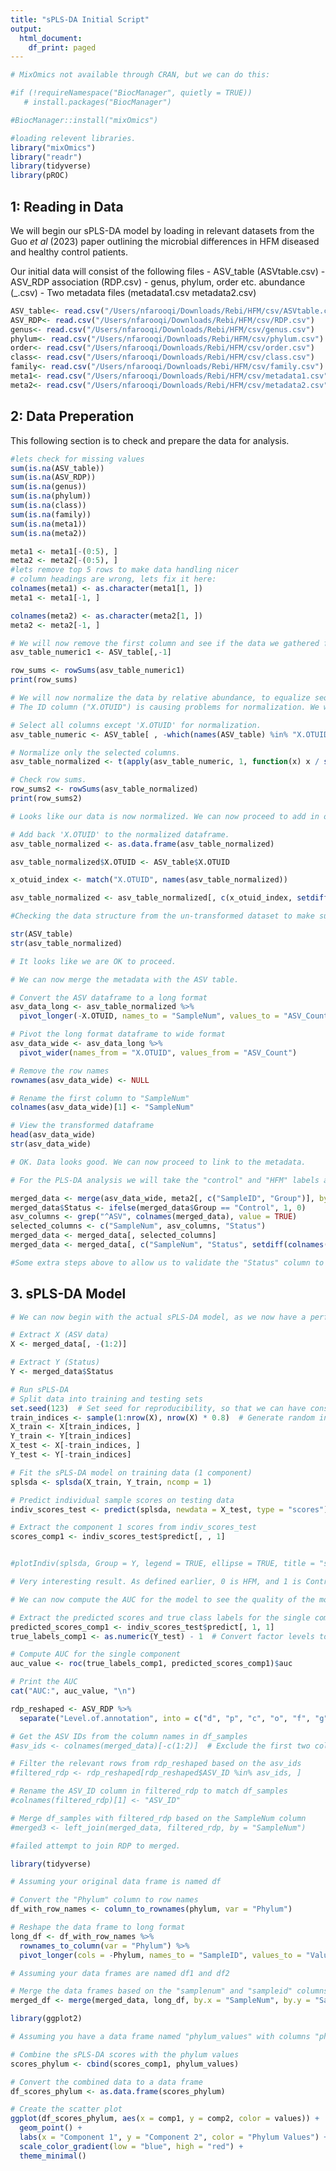 ```yaml
---
title: "sPLS-DA Initial Script"
output:
  html_document:
    df_print: paged
---
```


```r

# MixOmics not available through CRAN, but we can do this:

#if (!requireNamespace("BiocManager", quietly = TRUE))
   # install.packages("BiocManager")

#BiocManager::install("mixOmics")

```

```r
#loading relevent libraries. 
library("mixOmics")
library("readr")
library(tidyverse)
library(pROC)


```

## 1: Reading in Data

We will begin our sPLS-DA model by loading in relevant datasets from the Guo *et al* (2023) paper outlining the microbial differences in HFM diseased and healthy control patients.

Our initial data will consist of the following files - ASV_table (ASVtable.csv) - ASV_RDP association (RDP.csv) - genus, phylum, order etc. abundance (\_.csv) - Two metadata files (metadata1.csv metadata2.csv)

```r
ASV_table<- read.csv("/Users/nfarooqi/Downloads/Rebi/HFM/csv/ASVtable.csv")
ASV_RDP<- read.csv("/Users/nfarooqi/Downloads/Rebi/HFM/csv/RDP.csv")
genus<- read.csv("/Users/nfarooqi/Downloads/Rebi/HFM/csv/genus.csv")
phylum<- read.csv("/Users/nfarooqi/Downloads/Rebi/HFM/csv/phylum.csv")
order<- read.csv("/Users/nfarooqi/Downloads/Rebi/HFM/csv/order.csv")
class<- read.csv("/Users/nfarooqi/Downloads/Rebi/HFM/csv/class.csv")
family<- read.csv("/Users/nfarooqi/Downloads/Rebi/HFM/csv/family.csv")
meta1<- read.csv("/Users/nfarooqi/Downloads/Rebi/HFM/csv/metadata1.csv")
meta2<- read.csv("/Users/nfarooqi/Downloads/Rebi/HFM/csv/metadata2.csv")

```

## 2: Data Preperation

This following section is to check and prepare the data for analysis.

```r
#lets check for missing values
sum(is.na(ASV_table))
sum(is.na(ASV_RDP))
sum(is.na(genus))
sum(is.na(phylum))
sum(is.na(class))
sum(is.na(family))
sum(is.na(meta1))
sum(is.na(meta2))
```

```r
meta1 <- meta1[-(0:5), ]
meta2 <- meta2[-(0:5), ]
#lets remove top 5 rows to make data handling nicer
# column headings are wrong, lets fix it here:
colnames(meta1) <- as.character(meta1[1, ])
meta1 <- meta1[-1, ]

colnames(meta2) <- as.character(meta2[1, ])
meta2 <- meta2[-1, ]
```

```r
# We will now remove the first column and see if the data we gathered from FigShare has been normalized using the row_sums function. As we can see from the output it is not normalized. 
asv_table_numeric1 <- ASV_table[,-1] 

row_sums <- rowSums(asv_table_numeric1)
print(row_sums)
```

```r
# We will now normalize the data by relative abundance, to equalize sequencing depth. 
# The ID column ("X.OTUID") is causing problems for normalization. We will remove it and add it in later. 

# Select all columns except 'X.OTUID' for normalization.
asv_table_numeric <- ASV_table[ , -which(names(ASV_table) %in% "X.OTUID")]

# Normalize only the selected columns.
asv_table_normalized <- t(apply(asv_table_numeric, 1, function(x) x / sum(x)))

# Check row sums.
row_sums2 <- rowSums(asv_table_normalized)
print(row_sums2)

# Looks like our data is now normalized. We can now proceed to add in our ID column back in the dataframe, and then continue our analysis. 
```

```r
# Add back 'X.OTUID' to the normalized dataframe.
asv_table_normalized <- as.data.frame(asv_table_normalized)

asv_table_normalized$X.OTUID <- ASV_table$X.OTUID

x_otuid_index <- match("X.OTUID", names(asv_table_normalized))

asv_table_normalized <- asv_table_normalized[, c(x_otuid_index, setdiff(1:ncol(asv_table_normalized), x_otuid_index))]
```

```r
#Checking the data structure from the un-transformed dataset to make sure it is the same as our new dataset. If there were deletions, then applying the ID column as shown above would result in incorrect ordering. 

str(ASV_table)
str(asv_table_normalized)

# It looks like we are OK to proceed. 
```

```r
# We can now merge the metadata with the ASV table. 

# Convert the ASV dataframe to a long format
asv_data_long <- asv_table_normalized %>%
  pivot_longer(-X.OTUID, names_to = "SampleNum", values_to = "ASV_Count")

# Pivot the long format dataframe to wide format
asv_data_wide <- asv_data_long %>%
  pivot_wider(names_from = "X.OTUID", values_from = "ASV_Count")

# Remove the row names
rownames(asv_data_wide) <- NULL

# Rename the first column to "SampleNum"
colnames(asv_data_wide)[1] <- "SampleNum"

# View the transformed dataframe
head(asv_data_wide)
str(asv_data_wide)

# OK. Data looks good. We can now proceed to link to the metadata. 
```

```r
# For the PLS-DA analysis we will take the "control" and "HFM" labels as the main elements of the discriminant analysis. In the following code, I will link the metadata to the sample numbers, and use a binary system to label each sample number as either "healthy" or "HFM". 

merged_data <- merge(asv_data_wide, meta2[, c("SampleID", "Group")], by.x = "SampleNum", by.y = "SampleID")
merged_data$Status <- ifelse(merged_data$Group == "Control", 1, 0)
asv_columns <- grep("^ASV", colnames(merged_data), value = TRUE)
selected_columns <- c("SampleNum", asv_columns, "Status")
merged_data <- merged_data[, selected_columns]
merged_data <- merged_data[, c("SampleNum", "Status", setdiff(colnames(merged_data), c("SampleNum", "Status")))]

#Some extra steps above to allow us to validate the "Status" column to make sure the binary designation is correct. It looks good so far. 

```

## 3. sPLS-DA Model

```r
# We can now begin with the actual sPLS-DA model, as we now have a perfect dataset to get started. 

# Extract X (ASV data)
X <- merged_data[, -(1:2)]

# Extract Y (Status)
Y <- merged_data$Status

# Run sPLS-DA
# Split data into training and testing sets
set.seed(123)  # Set seed for reproducibility, so that we can have consistent results below. 
train_indices <- sample(1:nrow(X), nrow(X) * 0.8)  # Generate random indices for training data
X_train <- X[train_indices, ]
Y_train <- Y[train_indices]
X_test <- X[-train_indices, ]
Y_test <- Y[-train_indices]

# Fit the sPLS-DA model on training data (1 component)
splsda <- splsda(X_train, Y_train, ncomp = 1)

# Predict individual sample scores on testing data
indiv_scores_test <- predict(splsda, newdata = X_test, type = "scores")

# Extract the component 1 scores from indiv_scores_test
scores_comp1 <- indiv_scores_test$predict[, , 1]



```

```r
#plotIndiv(splsda, Group = Y, legend = TRUE, ellipse = TRUE, title = "sPLS-DA", comp = 1)

# Very interesting result. As defined earlier, 0 is HFM, and 1 is Control. Looks like there is a meaningful difference between the two groups.

```



```r

# We can now compute the AUC for the model to see the quality of the model. 

# Extract the predicted scores and true class labels for the single component
predicted_scores_comp1 <- indiv_scores_test$predict[, 1, 1]
true_labels_comp1 <- as.numeric(Y_test) - 1  # Convert factor levels to numeric (0, 1)

# Compute AUC for the single component
auc_value <- roc(true_labels_comp1, predicted_scores_comp1)$auc

# Print the AUC
cat("AUC:", auc_value, "\n")


```
```r
rdp_reshaped <- ASV_RDP %>%
  separate("Level.of.annotation", into = c("d", "p", "c", "o", "f", "g"), sep = ",")

```
```r
# Get the ASV IDs from the column names in df_samples
#asv_ids <- colnames(merged_data)[-c(1:2)]  # Exclude the first two columns (SampleNum and health_status)

# Filter the relevant rows from rdp_reshaped based on the asv_ids
#filtered_rdp <- rdp_reshaped[rdp_reshaped$ASV_ID %in% asv_ids, ]

# Rename the ASV_ID column in filtered_rdp to match df_samples
#colnames(filtered_rdp)[1] <- "ASV_ID"

# Merge df_samples with filtered_rdp based on the SampleNum column
#merged3 <- left_join(merged_data, filtered_rdp, by = "SampleNum")

#failed attempt to join RDP to merged. 

```

```r
library(tidyverse)

# Assuming your original data frame is named df

# Convert the "Phylum" column to row names
df_with_row_names <- column_to_rownames(phylum, var = "Phylum")

# Reshape the data frame to long format
long_df <- df_with_row_names %>%
  rownames_to_column(var = "Phylum") %>%
  pivot_longer(cols = -Phylum, names_to = "SampleID", values_to = "Value")

# Assuming your data frames are named df1 and df2

# Merge the data frames based on the "samplenum" and "sampleid" columns
merged_df <- merge(merged_data, long_df, by.x = "SampleNum", by.y = "SampleID")

```


```r
library(ggplot2)

# Assuming you have a data frame named "phylum_values" with columns "phylum" and "values"

# Combine the sPLS-DA scores with the phylum values
scores_phylum <- cbind(scores_comp1, phylum_values)

# Convert the combined data to a data frame
df_scores_phylum <- as.data.frame(scores_phylum)

# Create the scatter plot
ggplot(df_scores_phylum, aes(x = comp1, y = comp2, color = values)) +
  geom_point() +
  labs(x = "Component 1", y = "Component 2", color = "Phylum Values") +
  scale_color_gradient(low = "blue", high = "red") +
  theme_minimal()

```










